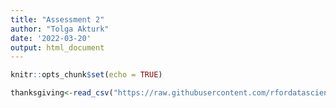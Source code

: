 ```yaml
---
title: "Assessment 2"
author: "Tolga Akturk"
date: '2022-03-20'
output: html_document
---
```


```r
knitr::opts_chunk$set(echo = TRUE)
```


```r

thanksgiving<-read_csv("https://raw.githubusercontent.com/rfordatascience/tidytuesday/master/data/2018/2018-11-20/thanksgiving_meals.csv")

```

